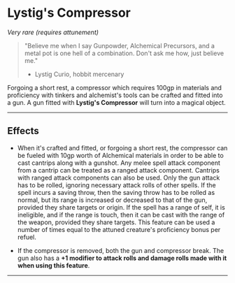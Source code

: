 # Lystig's Compressor

_Very rare (requires attunement)_

> "Believe me when I say Gunpowder, Alchemical Precursors, and a metal pot is one hell of a combination. Don't ask me how, just believe me."
>
> - Lystig Curio, hobbit mercenary

Forgoing a short rest, a compressor which requires 100gp in materials and proficiency with tinkers and alchemist's tools can be crafted and fitted into a gun. A gun fitted with **Lystig's Compressor** will turn into a magical object.

---

## Effects

- When it's crafted and fitted, or forgoing a short rest, the compressor can be fueled with 10gp worth of Alchemical materials in order to be able to cast cantrips along with a gunshot. Any melee spell attack component from a cantrip can be treated as a ranged attack component. Cantrips with ranged attack components can also be used. Only the gun attack has to be rolled, ignoring necessary attack rolls of other spells. If the spell incurs a saving throw, then the saving throw has to be rolled as normal, but its range is increased or decreased to that of the gun, provided they share targets or origin. If the spell has a range of self, it is ineligible, and if the range is touch, then it can be cast with the range of the weapon, provided they share targets. This feature can be used a number of times equal to the attuned creature's proficiency bonus per refuel.

- If the compressor is removed, both the gun and compressor break. The gun also has a **+1 modifier to attack rolls and damage rolls made with it when using this feature**.

---
